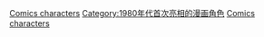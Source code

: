 {{cat topic in year| topic=首次亮相的漫画角色| year=1983}}

[[Category:1983年漫畫|Comics characters]]
[[Category:1980年代首次亮相的漫画角色|Category:1980年代首次亮相的漫画角色]]
[[Category:1983年面世的虛構角色|Comics characters]]
